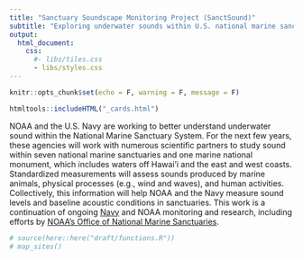 ```yaml
---
title: "Sanctuary Soundscape Monitoring Project (SanctSound)"
subtitle: "Exploring underwater sounds within U.S. national marine sanctuaries"
output:
  html_document:
    css: 
      #- libs/tiles.css
      - libs/styles.css
---
```


```r
knitr::opts_chunk$set(echo = F, warning = F, message = F)
```

```r
htmltools::includeHTML("_cards.html")
```

NOAA and the U.S. Navy are working to better understand underwater sound within the National Marine Sanctuary System. For the next few years, these agencies will work with numerous scientific partners to study sound within seven national marine sanctuaries and one marine national monument, which includes waters off Hawai'i and the east and west coasts. Standardized measurements will assess sounds produced by marine animals, physical processes (e.g., wind and waves), and human activities. Collectively, this information will help NOAA and the Navy measure sound levels and baseline acoustic conditions in sanctuaries. This work is a continuation of ongoing [Navy](https://www.navy.mil) and NOAA monitoring and research, including efforts by [NOAA's Office of National Marine Sanctuaries](https://sanctuaries.noaa.gov).


```r
# source(here::here("draft/functions.R"))
# map_sites()
```

